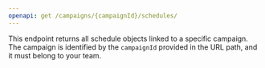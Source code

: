 ```yaml
---
openapi: get /campaigns/{campaignId}/schedules/
---
```


<SnippetObjectReference objectName="Schedule" objectPath="schedule" />

This endpoint returns all schedule objects linked to a specific campaign. The campaign is identified by the `campaignId` provided in the URL path, and it must belong to your team.